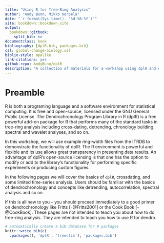 ```yaml
--- 
title: "Using R for Tree-Ring Analysis"
author: "Andy Bunn, Mikko Korpela"
date: "`r format(Sys.time(), '%d-%B-%Y')`"
site: bookdown::bookdown_site
output: 
  bookdown::gitbook:
    split_bib: no
documentclass: book
bibliography: [dplR.bib, packages.bib]
csl: global-change-biology.csl
biblio-style: apalike
link-citations: yes
github-repo: AndyBunn/dplR
description: "A collection of materials for a workshop using dplR and other things"
---
```



# Preamble

R is both a programing language and a software environment for statistical computing. It is free and open-source, licensed under the GNU General Public License. The Dendrochronology Program Library in R (dplR) is a free powerful add-on package for R that performs many of the standard tasks in tree-ring analysis including cross-dating, detrending, chronology building, spectral and wavelet analyses, and so on.  

In this workshop, we will use example ring-width files from the ITRDB to demonstrate the functionality of dplR. The R environment is powerful and flexible and its use allows great transparency in presenting data results. An advantage of dplR's open-source licensing is that one has the option to modify or add to the library's functionality for performing specific experiments or producing custom figures.

In the following pages we will cover the basics of `dplR`, crossdating, and some limited time-series analysis. Users should be familiar with the basics of dendrochronology and concepts like detrending, autocorrelation, spectral analysis and so on.

If this is all new to you -- you should proceed immediately to a good primer on dendrochronology like Fritts [-@Fritts2001] or the Cook Book [-@CookBook]. These pages are not intended to teach you about how to do tree-ring analysis. They are intended to teach you how to use R for dendro.

```r
# automatically create a bib database for R packages
knitr::write_bib(c(
  .packages(), 'dplR', 'treeclim'), 'packages.bib')
```
